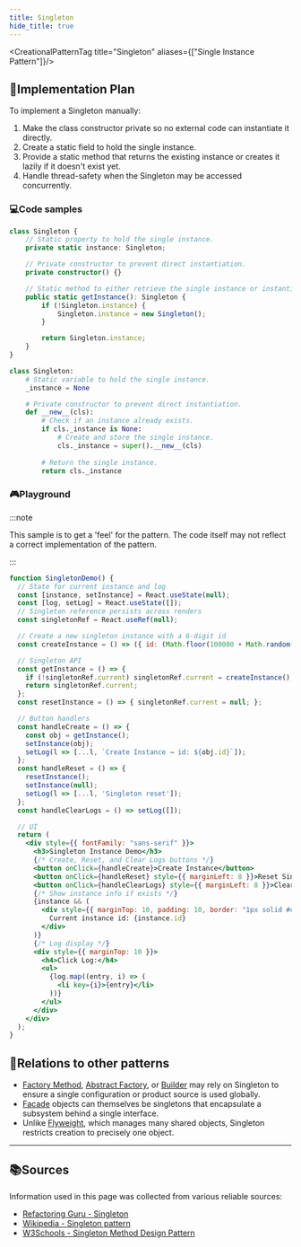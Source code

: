 ```yaml
---
title: Singleton
hide_title: true
---
```



<CreationalPatternTag title="Singleton" aliases={["Single Instance Pattern"]}/>

## 🧭Implementation Plan

To implement a Singleton manually:

1. Make the class constructor private so no external code can instantiate it directly.  
2. Create a static field to hold the single instance.  
3. Provide a static method that returns the existing instance or creates it lazily if it doesn't exist yet.  
4. Handle thread-safety when the Singleton may be accessed concurrently.


### 💻Code samples


<Tabs>
<TabItem value="ts" label="TypeScript">

```ts
class Singleton {
    // Static property to hold the single instance.
    private static instance: Singleton;

    // Private constructor to prevent direct instantiation.
    private constructor() {}

    // Static method to either retrieve the single instance or instantiate it if it doesn't exist.
    public static getInstance(): Singleton {
        if (!Singleton.instance) {
            Singleton.instance = new Singleton();
        }

        return Singleton.instance;
    }
}
```

</TabItem>
<TabItem value="py" label="Python">

```python
class Singleton:
    # Static variable to hold the single instance.
    _instance = None

    # Private constructor to prevent direct instantiation.
    def __new__(cls):
        # Check if an instance already exists.
        if cls._instance is None:
            # Create and store the single instance.
            cls._instance = super().__new__(cls)
        
        # Return the single instance.
        return cls._instance
```

</TabItem> </Tabs>

### 🎮Playground

:::note

This sample is to get a 'feel' for the pattern. The code itself may not reflect a correct implementation of the pattern.

:::

```jsx live
function SingletonDemo() {
  // State for current instance and log
  const [instance, setInstance] = React.useState(null);
  const [log, setLog] = React.useState([]);
  // Singleton reference persists across renders
  const singletonRef = React.useRef(null);

  // Create a new singleton instance with a 6-digit id
  const createInstance = () => ({ id: (Math.floor(100000 + Math.random() * 900000)).toString() });

  // Singleton API
  const getInstance = () => {
    if (!singletonRef.current) singletonRef.current = createInstance();
    return singletonRef.current;
  };
  const resetInstance = () => { singletonRef.current = null; };

  // Button handlers
  const handleCreate = () => {
    const obj = getInstance();
    setInstance(obj);
    setLog(l => [...l, `Create Instance → id: ${obj.id}`]);
  };
  const handleReset = () => {
    resetInstance();
    setInstance(null);
    setLog(l => [...l, 'Singleton reset']);
  };
  const handleClearLogs = () => setLog([]);

  // UI
  return (
    <div style={{ fontFamily: "sans-serif" }}>
      <h3>Singleton Instance Demo</h3>
      {/* Create, Reset, and Clear Logs buttons */}
      <button onClick={handleCreate}>Create Instance</button>
      <button onClick={handleReset} style={{ marginLeft: 8 }}>Reset Singleton</button>
      <button onClick={handleClearLogs} style={{ marginLeft: 8 }}>Clear Logs</button>
      {/* Show instance info if exists */}
      {instance && (
        <div style={{ marginTop: 10, padding: 10, border: "1px solid #ccc" }}>
          Current instance id: {instance.id}
        </div>
      )}
      {/* Log display */}
      <div style={{ marginTop: 10 }}>
        <h4>Click Log:</h4>
        <ul>
          {log.map((entry, i) => (
            <li key={i}>{entry}</li>
          ))}
        </ul>
      </div>
    </div>
  );
}
```


## 🔗Relations to other patterns
- [Factory Method](../Creational/factory-method.mdx), [Abstract Factory](../Creational/abstract-factory.mdx), or [Builder](../Creational/builder.mdx) may rely on Singleton to ensure a single configuration or product source is used globally.
- [Facade](../Structural/facade.mdx) objects can themselves be singletons that encapsulate a subsystem behind a single interface.
- Unlike [Flyweight](../Structural/flyweight.mdx), which manages many shared objects, Singleton restricts creation to precisely one object.

---

## 📚Sources
Information used in this page was collected from various reliable sources:

- [Refactoring Guru - Singleton](https://refactoring.guru/design-patterns/singleton)
- [Wikipedia - Singleton pattern](https://en.wikipedia.org/wiki/Singleton_pattern)
- [W3Schools - Singleton Method Design Pattern](https://www.geeksforgeeks.org/system-design/singleton-design-pattern/)